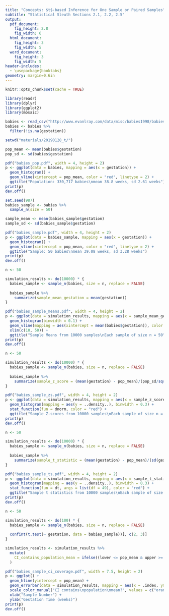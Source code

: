 ```yaml
---
title: "Concepts: $t$-based Inference for One Sample or Paired Samples"
subtitle: "Statistical Sleuth Sections 2.1, 2.2, 2.5"
output:
  pdf_document:
    fig_height: 2.8
    fig_width: 6
  html_document:
    fig_height: 3
    fig_width: 5
  word_document:
    fig_height: 3
    fig_width: 5
header-includes:
  - \usepackage{booktabs}
geometry: margin=0.6in
---
```


```r
knitr::opts_chunk$set(cache = TRUE)
```

```r
library(readr)
library(dplyr)
library(ggplot2)
library(mosaic)

babies <- read_csv("http://www.evanlray.com/data/misc/babies1998/babies_dec_1998.csv")
babies <- babies %>%
  filter(!is.na(gestation))

setwd("materials/20190128_t/")

```

```r
pop_mean <- mean(babies$gestation)
pop_sd <- sd(babies$gestation)

pdf("babies_pop.pdf", width = 4, height = 2)
p <- ggplot(data = babies, mapping = aes(x = gestation)) + 
  geom_histogram() +
  geom_vline(xintercept = pop_mean, color = "red", linetype = 2) +
  ggtitle("Population: 330,717 babies\nmean 38.8 weeks, sd 2.61 weeks")
print(p)
dev.off()
```

```r
set.seed(987)
babies_sample <- babies %>%
  sample_n(size = 50)

sample_mean <- mean(babies_sample$gestation)
sample_sd <- sd(babies_sample$gestation)

pdf("babies_sample.pdf", width = 4, height = 2)
p <- ggplot(data = babies_sample, mapping = aes(x = gestation)) + 
  geom_histogram() +
  geom_vline(xintercept = pop_mean, color = "red", linetype = 2) +
  ggtitle("Sample: 50 babies\nmean 39.08 weeks, sd 3.28 weeks")
print(p)
dev.off()

```

```r
n <- 50

simulation_results <- do(10000) * {
  babies_sample <- sample_n(babies, size = n, replace = FALSE)
  
  babies_sample %>%
    summarize(sample_mean_gestation = mean(gestation))
}

pdf("babies_sample_means.pdf", width = 4, height = 2)
p <- ggplot(data = simulation_results, mapping = aes(x = sample_mean_gestation)) +
  geom_histogram(binwidth = 0.1) +
  geom_vline(mapping = aes(xintercept = mean(babies$gestation)), color = "red") +
  xlim(c(10, 50)) +
  ggtitle("Sample Means from 10000 samples\nEach sample of size n = 50")
print(p)
dev.off()
```


```r
n <- 50

simulation_results <- do(10000) * {
  babies_sample <- sample_n(babies, size = n, replace = FALSE)
  
  babies_sample %>%
    summarize(sample_z_score = (mean(gestation) - pop_mean)/(pop_sd/sqrt(50)))
}

pdf("babies_sample_zs.pdf", width = 4, height = 2)
p <- ggplot(data = simulation_results, mapping = aes(x = sample_z_score)) +
  geom_histogram(mapping = aes(y = ..density..), binwidth = 0.3) +
  stat_function(fun = dnorm, color = "red") +
  ggtitle("Sample Z-scores from 10000 samples\nEach sample of size n = 50")
print(p)
dev.off()
```



```r
n <- 50

simulation_results <- do(10000) * {
  babies_sample <- sample_n(babies, size = n, replace = FALSE)
  
  babies_sample %>%
    summarize(sample_t_statistic = (mean(gestation) - pop_mean)/(sd(gestation)/sqrt(50)))
}

pdf("babies_sample_ts.pdf", width = 4, height = 2)
p <- ggplot(data = simulation_results, mapping = aes(x = sample_t_statistic)) +
  geom_histogram(mapping = aes(y = ..density..), binwidth = 0.3) +
  stat_function(fun = dt, args = list(df = 49), color = "red") +
  ggtitle("Sample t statistics from 10000 samples\nEach sample of size n = 50")
print(p)
dev.off()
```

```r
n <- 50

simulation_results <- do(100) * {
  babies_sample <- sample_n(babies, size = n, replace = FALSE)
  
  confint(t.test(~ gestation, data = babies_sample))[, c(2, 3)]
}

simulation_results <- simulation_results %>%
  mutate(
    CI_contains_population_mean = ifelse((lower <= pop_mean & upper >= pop_mean), "Yes", "No")
  )

pdf("babies_sample_ci_coverage.pdf", width = 7.5, height = 2)
p <- ggplot() + 
  geom_hline(yintercept = pop_mean) +
  geom_errorbar(data = simulation_results, mapping = aes(x = .index, ymin = lower, ymax = upper, color = CI_contains_population_mean)) +
  scale_color_manual("CI contains\npopulation\nmean?", values = c("orange", "cornflowerblue")) +
  xlab("Sample Number") +
  ylab("Gestation Time (weeks)")
print(p)
dev.off()
```

